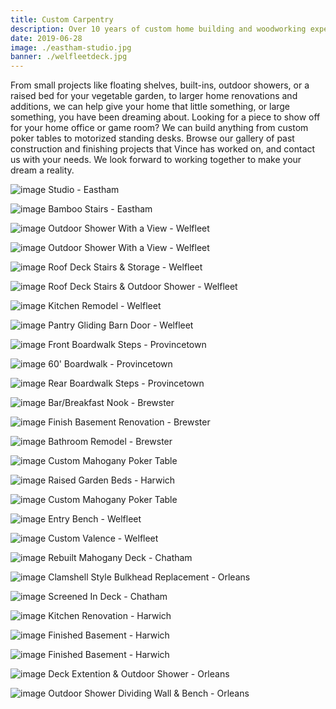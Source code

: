 ```yaml
---
title: Custom Carpentry
description: Over 10 years of custom home building and woodworking experience
date: 2019-06-28
image: ./eastham-studio.jpg
banner: ./welfleetdeck.jpg
---
```


From small projects like floating shelves, built-ins, outdoor showers, or a raised bed for your vegetable garden, to larger home renovations and additions, we can help give your home that little something, or large something, you have been dreaming about.
Looking for a piece to show off for your home office or game room? We can build anything from custom poker tables to motorized standing desks.
Browse our gallery of past construction and finishing projects that Vince has worked on, and contact us with your needs. We look forward to working together to make your dream a reality.

<Row>
<Col>

![image](./eastham-studio.jpg)
Studio - Eastham

</Col>
<Col>

![image](./eastham-stairs.jpg)
Bamboo Stairs - Eastham
</Col>
</Row>


<Row>
<Col>

![image](./welfleet-outdoor-shower3.jpg)
Outdoor Shower With a View - Welfleet

</Col>
<Col>

![image](./welfleet-outdoor-shower2.jpg)
Outdoor Shower With a View - Welfleet

</Col>
<Col>

![image](./welfleet-stairs2.jpg)
Roof Deck Stairs & Storage - Welfleet

</Col>
</Row>
<Row>
<Col>

![image](./welfleet-deck-stairs2.jpg)
Roof Deck Stairs & Outdoor Shower - Welfleet
</Col>
</Row>
<Row>
<Col>

![image](./welfleet-kitchen.jpg)
Kitchen Remodel - Welfleet

</Col>
<Col>

![image](./welfleet-barn-door.jpg)
Pantry Gliding Barn Door - Welfleet

</Col>
</Row>

<Row>
<Col>

![image](./ptown-boardwalk-stairs.jpg)
Front Boardwalk Steps - Provincetown

</Col>
<Col>

![image](./ptown-boardwalk.jpg)
60' Boardwalk - Provincetown

</Col>
<Col>

![image](./ptown-boardwalk-stairs-back.jpg)
Rear Boardwalk Steps - Provincetown

</Col>
</Row>

<Row>
<Col>

![image](./welfleet-bar.jpg)
Bar/Breakfast Nook - Brewster

</Col>
<Col>

![image](./welfleet-basement2.jpg)
Finish Basement Renovation - Brewster

</Col>
<Col>

![image](./welfleet-bathroom.jpg)
Bathroom Remodel - Brewster

</Col>
</Row>

<Row>
<Col>

![image](./poker-table1.jpg)
Custom Mahogany Poker Table

</Col>
<Col>

![image](./raised-beds.jpg)
Raised Garden Beds - Harwich

</Col>
<Col>

![image](./poker-table2.jpg)
Custom Mahogany Poker Table

</Col>
</Row>
<Row>
<Col>

![image](./welfleet-bench.jpg)
Entry Bench - Welfleet

</Col>
<Col>

![image](./welfleet-valence.jpg)
Custom Valence - Welfleet

</Col>
</Row>
<Row>
<Col>

![image](./chatham-deck.jpg)
Rebuilt Mahogany Deck - Chatham

</Col>
<Col>

![image](./bulkhead-replacement.jpg)
Clamshell Style Bulkhead Replacement - Orleans

</Col>
</Row>
<Row>
<Col>

![image](./chatham-screened-deck.jpg)
Screened In Deck - Chatham

</Col>
</Row>
<Row>
<Col>

![image](./harwich-kitchen.jpg)
Kitchen Renovation - Harwich

</Col>
<Col>

![image](./harwich-finished-basement.jpg)
Finished Basement - Harwich
</Col>
<Col>

![image](./harwich-finished-basement2.jpg)
Finished Basement - Harwich

</Col>
</Row>
<Row>
<Col>

![image](./eastham-outdoor-shower2.jpg)
Deck Extention & Outdoor Shower - Orleans
</Col>
<Col>

![image](./eastham-outdoor-shower3.jpg)
Outdoor Shower Dividing Wall & Bench - Orleans

</Col>
</Row>
